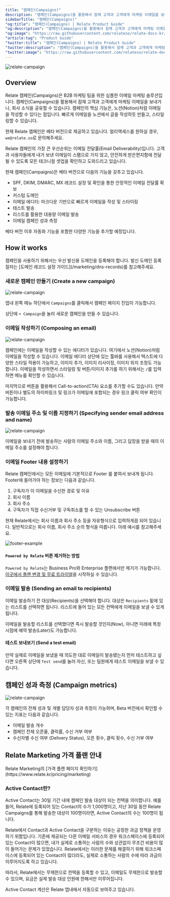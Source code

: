```yaml
---
title: "캠페인(Campaigns)"
description: "캠페인(Campaigns)을 활용해서 잠재 고객과 고객에게 마케팅 이메일을 보내거나, 회사 소식을 공유할 수 있습니다."
sidebarTitle: "캠페인(Campaigns)"
"og:title": "캠페인(Campaigns) | Relate Product Guide"
"og:description": "캠페인(Campaigns)을 활용해서 잠재 고객과 고객에게 마케팅 이메일을 보내거나, 회사 소식을 공유할 수 있습니다."
"og:image": "https://raw.githubusercontent.com/relateso/relate-docs-kr/main/docs/images/features/relatecampaigns.png"
"article:tag": "Product Guide"
"twitter:title": "캠페인(Campaigns) | Relate Product Guide"
"twitter:description": "캠페인(Campaigns)을 활용해서 잠재 고객과 고객에게 마케팅 이메일을 보내거나, 회사 소식을 공유할 수 있습니다."
"twitter:image": "https://raw.githubusercontent.com/relateso/relate-docs-kr/main/docs/images/features/relatecampaigns.png"
---
```


![relate-campaign](/images/features/relatecampaigns.png)
## Overview

Relate 캠페인(Campaigns)은 B2B 마케팅 팀을 위한 심플한 이메일 마케팅 솔루션입니다. 캠페인(Campaigns)을 활용해서 잠재 고객과 고객에게 마케팅 이메일을 보내거나, 회사 소식을 공유할 수 있습니다. 캠페인의 핵심 기능은, 노션(Notion)처럼 이메일을 작성할 수 있다는 점입니다. 빠르게 이메일을 노션에서 글을 작성하듯 만들고, 스타일링할 수 있습니다.

<Info>현재 Relate 캠페인은 베타 버전으로 제공하고 있습니다. 얼리액세스를 원하실 경우, `we@relate.so`로 문의해주세요.</Info>

Relate 캠페인의 가장 큰 우선순위는 이메일 전달률(Email Deliverability)입니다. 고객과 사용자들에게 내가 보낸 이메일이 스팸으로 가지 않고, 안전하게 받은편지함에 전달될 수 있도록 모든 테크니컬 셋업을 확인하고 도와드리고 있습니다.

현재 캠페인(Campaigns)은 베타 버전으로 다음의 기능을 갖추고 있습니다. 
- SPF, DKIM, DMARC, MX 레코드 설정 및 확인을 통한 안정적인 이메일 전달률 확보
- 커스텀 도메인
- 이메일 에디터: 마크다운 기반으로 빠르게 이메일을 작성 및 스타이링
- 테스트 발송
- 리스트를 활용한 대용량 이메일 발송
- 이메일 캠페인 성과 측정

베타 버전 이후 자동화 기능을 포함한 다양한 기능을 추가할 예정입니다. 

## How it works

<Note>
    캠페인을 사용하기 위해서는 우선 발신용 도메인을 등록해야 합니다. 발신 도메인 등록 절차는 [도메인 레코드 설정 가이드](/marketing/dns-records)를 참고해주세요.
</Note>


### 새로운 캠페인 만들기 (Create a new campaign)

![relate-campaign](/images/features/add-new-campaign.png)

앱내 왼쪽 메뉴 하단에서 `Campaigns`를 클릭해서 캠페인 페이지 진입이 가능합니다. 

상단에 `+ Campaign`을 눌러 새로운 캠페인을 만들 수 있습니다.

### 이메일 작성하기 (Composing an email)

![relate-campaign](/images/features/email-editor.png)

캠페인에는 이메일을 작성할 수 있는 에디터가 있습니다. 여기에서 노션(Notion)처럼 이메일을 작성할 수 있습니다. 이메일 에디터 상단에 있는 툴바를 사용해서 텍스트에 다양한 스타일 적용이 가능하고, 이미지 추가, 이미지 리사이징, 이미지 위치 조정도 가능합니다. 이메일을 작성하면서 스타일링 및 버튼/이미지 추가를 하기 위해서는 `/`를 입력하면 메뉴를 확인할 수 있습니다.

마지막으로 버튼을 활용해서 Call-to-action(CTA) 요소를 추가할 수도 있습니다. 만약 버튼이나 별도의 하이퍼링크 및 링크가 이메일에 포함되는 경우 링크 클릭 여부 확인이 가능합니다. 

### 발송 이메일 주소 및 이름 지정하기 (Specifying sender email address and name)

![relate-campaign](/images/features/sender-identification.png)

이메일을 보내기 전에 발송하는 사람의 이메일 주소와 이름, 그리고 답장을 받을 때의 이메일 주소를 설정해야 합니다.

### 이메일 Footer 내용 설정하기

Relate 캠페인에서는 모든 이메일에 기본적으로 Footer 를 붙여서 보내게 됩니다. Footer에 들어가야 하는 정보는 다음과 같습니다.

1. 구독자가 이 이메일을 수신한 경로 및 이유
2. 회사 이름
3. 회사 주소
4. 구독자가 직접 수신거부 및 구독취소를 할 수 있는 Unsubscribe 버튼

현재 Relate에서는 회사 이름과 회사 주소 등을 자유형식으로 입력하게끔 되어 있습니다. 일반적으로는 회사 이름, 회사 주소 순의 형식을 따릅니다. 아래 예시를 참고해주세요.

![footer-example](/images/features/email-footer.png)


#### `Powered by Relate` 버튼 제거하는 방법

`Powered by Relate`는 Business Pro와 Enterprise 플랜에서만 제거가 가능합니다. [이곳에서 플랜 변경 및 무료 트라이얼](https://admin.relate.so/workspaces/settings/plans)을 시작하실 수 있습니다.

### 이메일 발송 (Sending an email to recipients)

이메일 발송하기 전 대상(Recipients)을 선택해야 합니다. 대상은 `Recipients` 밑에 있는 리스트를 선택하면 됩니다. 리스트에 들어 있는 모든 컨택에게 이메일을 보낼 수 있게 됩니다.

이메일을 발송할 리스트를 선택했다면 즉시 발송할 것인지(Now), 아니면 미래에 특정 시점에 예약 발송(Later)도 가능합니다. 

#### 테스트 보내보기 (Send a test email)

만약 실제로 이메일을 보냈을 때 의도한 대로 이메일이 발송됐는지 먼저 테스트하고 싶다면 오른쪽 상단에 `Test send`를 눌러 자신, 또는 팀원에게 테스트 이메일을 보낼 수 있습니다. 

## 캠페인 성과 측정 (Campaign metrics)

![relate-campaign](/images/features/campaign-metrics.png)

각 캠페인의 전체 성과 및 개별 담당자 성과 측정이 가능하며, Beta 버전에서 확인할 수 있는 지표는 다음과 같습니다. 

- 이메일 발송 개수
- 캠페인 전체 오픈율, 클릭률, 수신 거부 여부
- 수신자별 수신 여부 (Delivery Status), 오픈 횟수, 클릭 횟수, 수신 거부 여부

## Relate Marketing 가격 플랜 안내

<Note>
    Relate Marketing의 [가격 플랜 페이지 확인하기](https://www.relate.kr/pricing/marketing)
</Note>

### Active Contact란?

Active Contact는 30일 기간 내에 캠페인 발송 대상이 되는 컨택을 의미합니다. 예를 들어, Relate에 등록되어 있는 Contact의 수가 1,000명이고, 지난 30일 동안 Relate Campaigns를 통해 발송한 대상이 100명이라면, Active Contact의 수는 100명이 됩니다.

Relate에서 Contact과 Active Contact을 구분하는 이유는 공정한 과금 정책을 운영하기 위함입니다. 기존에 제공되는 다른 이메일 서비스의 경우 워크스페이스에 등록되어 있는 Contact이 많으면, 내가 실제로 소통하는 사람의 수와 상관없이 무조건 비용이 많이 들어가는 문제가 있었습니다. Relate에서는 이러한 문제를 해결하기 위해 워크스페이스에 등록되어 있는 Contact이 많더라도, 실제로 소통하는 사람의 수에 따라 과금이 이루어지도록 하고 있습니다. 

따라서, Relate에서는 무제한으로 컨택을 등록할 수 있고, 이메일도 무제한으로 발송할 수 있으며, 요금은 실제 발송 대상 인원에 한해서만 이루어집니다.

Active Contact 계산은 Relate 앱내에서 자동으로 보여주고 있습니다.